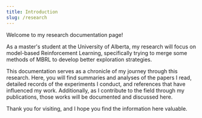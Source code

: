 ```yaml
---
title: Introduction
slug: /research
---
```


Welcome to my research documentation page!

As a master's student at the University of Alberta, my research will focus on model-based Reinforcement Learning, specifically trying to merge some methods of MBRL to develop better exploration strategies.

This documentation serves as a chronicle of my journey through this research. Here, you will find summaries and analyses of the papers I read, detailed records of the experiments I conduct, and references that have influenced my work. Additionally, as I contribute to the field through my publications, those works will be documented and discussed here.

Thank you for visiting, and I hope you find the information here valuable.